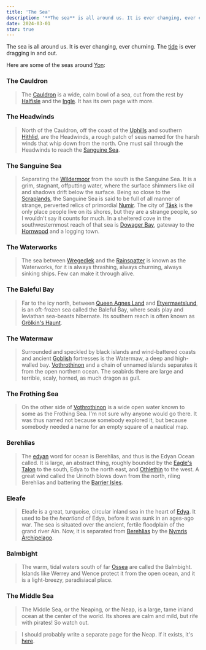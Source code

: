 ```yaml
---
title: 'The Sea'
description: '**The sea** is all around us. It is ever changing, ever churning. The tide is ever dragging in and out. From the Headwinds in the east to Balmbight in the south and Berehlias far to the west, here are some of the seas around Yon.'
date: 2024-03-01
star: true
---
```


The sea is all around us. It is ever changing, ever churning. The [tide]() is ever dragging in and out.

Here are some of the seas around [Yon]():

### The Cauldron

> The [Cauldron]() is a wide, calm bowl of a sea, cut from the rest by [Halfisle]() and the [Ingle](). It has its own page with more.

### The Headwinds

> North of the Cauldron, off the coast of the [Uphills]() and southern [Hithlid](), are the Headwinds, a rough patch of seas named for the harsh winds that whip down from the north. One must sail through the Headwinds to reach the [Sanguine Sea](sea#the-sanguine-sea).

### The Sanguine Sea

> Separating the [Wildermoor]() from the south is the Sanguine Sea. It is a grim, stagnant, offputting water, where the surface shimmers like oil and shadows drift below the surface. Being so close to the [Scraplands](), the Sanguine Sea is said to be full of all manner of strange, perverted relics of primordial [Numir](). The city of [Tåsk](task) is the only place people live on its shores, but they are a strange people, so I wouldn't say it counts for much. In a sheltered cove in the southwesternmost reach of that sea is [Dowager Bay](), gateway to the [Hornwood]() and a logging town.

### The Waterworks

> The sea between [Wregedlek]() and the [Rainspatter]() is known as the Waterworks, for it is always thrashing, always churning, always sinking ships. Few can make it through alive.

### The Baleful Bay

> Far to the icy north, between [Queen Agnes Land]() and [Etyermaetslund](), is an oft-frozen sea called the Baleful Bay, where seals play and leviathan sea-beasts hibernate. Its southern reach is often known as [Grölkin's Haunt](grolkin).

### The Watermaw

> Surrounded and speckled by black islands and wind-battered coasts and ancient [Goblish](goblund) fortresses is the Watermaw, a deep and high-walled bay. [Vothrothinon]() and a chain of unnamed islands separates it from the open northern ocean. The seabirds there are large and terrible, scaly, horned, as much dragon as gull.

### The Frothing Sea

> On the other side of [Vothrothinon]() is a wide open water known to some as the Frothing Sea. I'm not sure why anyone would go there. It was thus named not because somebody explored it, but because somebody needed a name for an empty square of a nautical map.

### Berehlias

> The [edyan](edya) word for ocean is Berehlias, and thus is the Edyan Ocean called. It is large, an abstract thing, roughly bounded by the [Eagle's Talon]() to the south, Edya to the north east, and [Othlethin]() to the west. A great wind called the Urinoth blows down from the north, riling Berehlias and battering the [Barrier Isles](eaglestalon#the-barrier-isles).

### Eleafe

> Eleafe is a great, turquoise, circular inland sea in the heart of [Edya](). It used to be the _heartland_ of Edya, before it was sunk in an ages-ago war. The sea is situated over the ancient, fertile floodplain of the grand river Ain. Now, it is separated from [Berehlias](sea#) by the [Nymris Archipelago](nymris).

### Balmbight

> The warm, tidal waters south of far [Ossea]() are called the Balmbight. Islands like Werrey and Wence protect it from the open ocean, and it is a light-breezy, paradisiacal place.

### The Middle Sea

> The Middle Sea, or the Neaping, or the Neap, is a large, tame inland ocean at the center of the world. Its shores are calm and mild, but rife with pirates! So watch out.

> I should probably write a separate page for the Neap. If it exists, it's [here](neap).